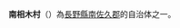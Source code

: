 {{日本町村|
自治體名=南相木|
町村=村|
圖像=[[File:Minamiaiki_Dam_and_lake_right_view.jpg|240px]]|
圖像說明=[[奧三川湖|奧三川湖]]（南相木水庫）與[[南相木大壩|南相木大壩]]|
町村章=|
日文原名=南相木村|
平假名=みなみあいきむら|
羅馬字拼音=Minamiaiki-mura|
都道府縣=長野縣|
支廳=|
郡=南佐久郡|
編號=20306-8|
面積=66.03|
邊界未定=|
人口=1,456|
統計時間=2005年12月1日|
自治體=[[小海町|小海町]]、[[北相木村|北相木村]]、[[南牧村_(長野縣)|南牧村]]、[[川上村_(長野縣)|川上村]]<br />
[[群馬縣|群馬縣]]：[[上野村|上野村]]|
樹=|
花=|
鳥=|
其他象徵物=|
其他象徵=|
郵遞區號=384-1211|
所在地=南相木村3525-1|
電話號碼=267-78-2111|
外部連結=http://www.vill.minamiaiki.nagano.jp/|
經度=|
緯度=|
地圖=[[File:Minamiaiki_in_Nagano_Prefecture_Ja.svg|250px]]|
註記=
}}
'''南相木村'''（{{jpn|j=南相木村|hg=みなみあいきむら|rm=Minamiaiki mura|f=y}}）為[[長野縣|長野縣]][[南佐久郡|南佐久郡]]的自治体之一。

{{長野縣}}{{Authority control}}